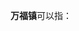 '''万福镇'''可以指：
{{PRC admin/disambig|21/08/81/110/000|34/03/21/108/000|36/08/21/105/000|51/06/23/120/000}}
{{disambig|cat=三字中国镇名消歧义}}